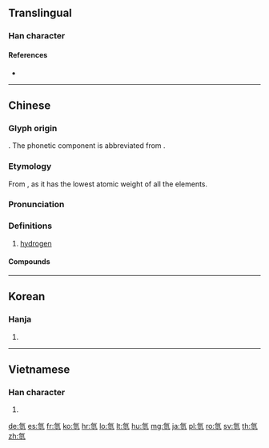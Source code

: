 {{character info/new}}
{{also|氢}}
==Translingual==

===Han character===
{{Han char|rn=84|rad=气|as=07|sn=11|four=80117|canj=ONMVM|ids=⿹气巠}}

====References====
* {{Han ref|kx=0600.011|dkj=17068|hdz=32013.010|uh=6C2B|ud=27691|bh=B242|bd=45634}}

----

==Chinese==
{{zh-forms|s=氢}}
{{elements|H|||氦|He|lang=zh}}

===Glyph origin===
{{Han etym}}
{{Han compound|气|c1=s|t1=gas|巠|c2=p|ls=psc}}. The phonetic component is abbreviated from {{och-l|輕|light, of low density}}.

===Etymology===
From {{zh-l|輕|light; of low density}}, as it has the lowest atomic weight of all the elements.

===Pronunciation===
{{zh-pron
|m=qīng
|c=hing1
|h=pfs=khîn
|mn=kheng/khin
|md=kĭng
|w=1qin
|mc=
|oc=
|ma=
|cat=n
}}

===Definitions===
{{zh-hanzi}}

# {{lb|zh|chemistry}} [[hydrogen]]

====Compounds====
{{zh-der|氫彈|氫化物|氫氣|氫化|氫氧化物|氫氧焰|氫氰酸|氫爆|氯化氫|碳酸氫鹽|重氫|金屬氫}}

{{zh-cat|Chemical elements}}

----

==Korean==

===Hanja===
{{ko-hanja|hangeul=경|eumhun=|mr=kyŏng|y=kyeng}}

# {{defn|lang=ko|sort=气07}}

----

==Vietnamese==

===Han character===
{{vi-hantu|[[khinh]]|rs=气07}}

# {{defn|lang=vi|sort=气07}}

[[de:氫]]
[[es:氫]]
[[fr:氫]]
[[ko:氫]]
[[hr:氫]]
[[lo:氫]]
[[lt:氫]]
[[hu:氫]]
[[mg:氫]]
[[ja:氫]]
[[pl:氫]]
[[ro:氫]]
[[sv:氫]]
[[th:氫]]
[[zh:氫]]